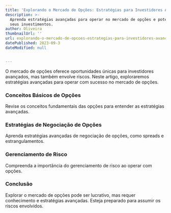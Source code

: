 ```yaml
---
title: 'Explorando o Mercado de Opções: Estratégias para Investidores Avançados'
description: >-
  Aprenda estratégias avançadas para operar no mercado de opções e potencializar
  seus investimentos.
author: Oliveira
thumbnailUrl: ''
url: explorando-o-mercado-de-opcoes-estrategias-para-investidores-avancados
datePublished: 2023-09-3
dateModified: null


---
```


O mercado de opções oferece oportunidades únicas para investidores avançados, mas também envolve riscos. Neste artigo, exploraremos estratégias avançadas para operar com sucesso no mercado de opções.

### Conceitos Básicos de Opções

Revise os conceitos fundamentais das opções para entender as estratégias avançadas.

### Estratégias de Negociação de Opções

Aprenda estratégias avançadas de negociação de opções, como spreads e estrangulamentos.

### Gerenciamento de Risco

Compreenda a importância do gerenciamento de risco ao operar com opções.

### Conclusão

Explorar o mercado de opções pode ser lucrativo, mas requer conhecimento e estratégias avançadas. Esteja preparado para assumir os riscos envolvidos.


